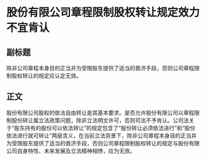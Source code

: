 # 股份有限公司章程限制股权转让规定效力不宜肯认
## 副标题
除非公司章程本身目的正当并为受限股东提供了适当的救济手段，否则公司章程限制股权转让的规定应认定无效。
## 正文
股份有限公司股权的依法自由转让是其基本要求。是否允许股份有限公司以章程限制股份转让属立法政策问题，除非立法明文许可，否则司法不予肯认。公司法关于“股东持有的股份可以依法转让”的规定包含了“股份转让必须依法进行”和“股份依法进行就可转让”两层含义，在当前立法背景下，除非公司章程本身目的正当并为受限股东提供了适当的救济手段，否则公司章程限制股权转让的规定与股份有限公司自身特性、未来发展及立法精神相悖，应为无效。